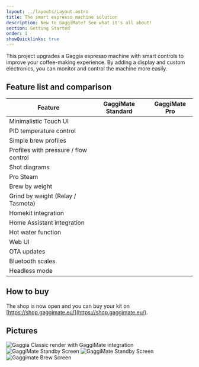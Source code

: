 ```yaml
---
layout: ../layouts/Layout.astro
title: The smart espresso machine solution
description: New to GaggiMate? See what it's all about!
section: Getting Started
order: 1
showQuicklinks: true
---
```



This project upgrades a Gaggia espresso machine with smart controls to improve your coffee-making experience. By adding a display and custom electronics, you can monitor and control the machine more easily.

## Feature list and comparison

| Feature                         | GaggiMate Standard                           | GaggiMate Pro |
|---------------------------------|----------------------------------------------| ------------- |
| Minimalistic Touch UI | <i className="fa fa-check text-green-600" /> | <i className="fa fa-check text-green-600" /> |
| PID temperature control         | <i className="fa fa-check text-green-600" /> | <i className="fa fa-check text-green-600" /> |
| Simple brew profiles            | <i className="fa fa-check text-green-600" /> | <i className="fa fa-check text-green-600" /> |
| Profiles with pressure / flow control  | <i className="fa fa-times text-red-600" />   | <i className="fa fa-check text-green-600" /> |
| Shot diagrams                       | <i className="fa fa-check text-yellow-600" /> | <i className="fa fa-check text-green-600" /> |
| Pro Steam                       | <i className="fa fa-check text-yellow-600" /> | <i className="fa fa-check text-green-600" /> |
| Brew by weight | <i className="fa fa-check text-green-600" /> | <i className="fa fa-check text-green-600" /> |
| Grind by weight (Relay / Tasmota) | <i className="fa fa-check text-green-600" /> | <i className="fa fa-check text-green-600" /> |
| Homekit integration | <i className="fa fa-check text-green-600" /> | <i className="fa fa-check text-green-600" /> |
| Home Assistant integration | <i className="fa fa-check text-green-600" /> | <i className="fa fa-check text-green-600" /> |
| Hot water function | <i className="fa fa-check text-green-600" /> | <i className="fa fa-check text-green-600" /> |
| Web UI | <i className="fa fa-check text-green-600" /> | <i className="fa fa-check text-green-600" /> |
| OTA updates | <i className="fa fa-check text-green-600" /> | <i className="fa fa-check text-green-600" /> |
| Bluetooth scales | <i className="fa fa-check text-green-600" /> | <i className="fa fa-check text-green-600" /> |
| Headless mode | <i className="fa fa-check text-green-600" /> | <i className="fa fa-check text-green-600" /> |

## How to buy

The shop is now open and you can buy your kit on [https://shop.gaggimate.eu/](https://shop.gaggimate.eu/).

## Pictures

<div className="flex flex-row flex-wrap gap-2">
<Image src={imgBackground} width={1200} alt="Gaggia Classic render with GaggiMate integration" />
<Image src={imgMenuScreen} width={400} alt="GaggiMate Standby Screen" />
<Image src={imgStandbyScreen} width={400} alt="GaggiMate Standby Screen" />
<Image src={imgPcb} width={400} alt="Gaggimate Brew Screen" />
</div>
